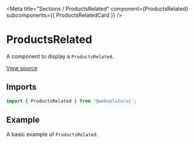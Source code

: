 
<Meta
  title="Sections / ProductsRelated"
  component={ProductsRelated}
  subcomponents={{ ProductsRelatedCard }}
/>

# ProductsRelated

A component to display a `ProductsRelated`.

[View source](https://github.com/actarian/design-system/tree/main/src/ui/sections/products-related)

## Imports

```js
import { ProductsRelated } from '@websolute/ui';
```

## Example

A basic example of `ProductsRelated`.

<Canvas>
  <Story name="ProductsRelated">
    <ProductsRelated />
  </Story>
  <Story name="ProductsRelatedCard">
    <ProductsRelatedCard maxWidth="540px" margin="3rem" />
  </Story>
</Canvas>
